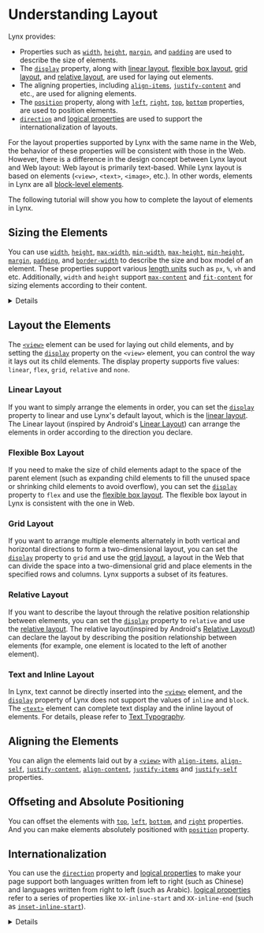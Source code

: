 
# Understanding Layout

Lynx provides:

- Properties such as [`width`], [`height`], [`margin`], and [`padding`] are used to describe the size of elements.
- The [`display`] property, along with [linear layout], [flexible box layout], [grid layout], and [relative layout], are used for laying out elements.
- The aligning properties, including [`align-items`], [`justify-content`] and etc., are used for aligning elements.
- The [`position`] property, along with [`left`], [`right`], [`top`], [`bottom`] properties, are used to position elements.
- [`direction`] and [logical properties] are used to support the internationalization of layouts.

For the layout properties supported by Lynx with the same name in the Web, the behavior of these properties will be consistent with those in the Web.
However, there is a difference in the design concept between Lynx layout and Web layout: Web layout is primarily text-based. While Lynx layout is based on elements (`<view>`, `<text>`, `<image>`, etc.). In other words, elements in Lynx are all [block-level elements](https://developer.mozilla.org/en/docs/Glossary/Block-level_content).

The following tutorial will show you how to complete the layout of elements in Lynx.

## Sizing the Elements

You can use [`width`], [`height`], [`max-width`], [`min-width`], [`max-height`], [`min-height`], [`margin`], [`padding`], and [`border-width`] to describe the size and box model of an element. These properties support various [length units] such as `px`, `%`, `vh` and etc. Additionally, `width` and `height` support [`max-content`] and [`fit-content`] for sizing elements according to their content.

<Go
  img="https://lf-lynx.tiktok-cdns.com/obj/lynx-artifacts-oss-sg/lynx-website/assets/doc/sizing.png"
  example="layout"
  defaultEntryFile="dist/sizing.lynx.bundle"
  defaultFile="src/sizing/index.tsx"
  entry="src/sizing"
/>

<Details title={<span><code>box-sizing</code> is <code>border-box</code> by default and Lynx does not exhibit the behavior of margin collapsing.</span>}>
By default, the size properties of Lynx, such as `width`, `height`, and `max-width`, describe the size of the border box. This is inconsistent with the default behavior of the Web.

Lynx does not exhibit the behavior of [margin collapsing](https://developer.mozilla.org/en/docs/Web/CSS/CSS_box_model/Mastering_margin_collapsing) as in the Web.

</Details>

## Layout the Elements

The [`<view>`] element can be used for laying out child elements, and by setting the [`display`] property on the `<view>` element, you can control the way it lays out its child elements. The display property supports five values: `linear`, `flex`, `grid`, `relative` and `none`.

### Linear Layout

If you want to simply arrange the elements in order, you can set the [`display`] property to linear and use Lynx's default layout, which is the [linear layout]. The Linear layout (inspired by Android's [Linear Layout](https://developer.android.com/develop/ui/views/layout/linear)) can arrange the elements in order according to the direction you declare.

<Go
  img="https://lf-lynx.tiktok-cdns.com/obj/lynx-artifacts-oss-sg/lynx-website/assets/doc/layout/linear.png"
  example="layout"
  defaultEntryFile="dist/linear.lynx.bundle"
  defaultFile="src/linear/index.tsx"
  entry="src/linear"
/>

### Flexible Box Layout

If you need to make the size of child elements adapt to the space of the parent element (such as expanding child elements to fill the unused space or shrinking child elements to avoid overflow), you can set the [`display`] property to `flex` and use the [flexible box layout]. The flexible box layout in Lynx is consistent with the one in Web.

<Go
  img="https://lf-lynx.tiktok-cdns.com/obj/lynx-artifacts-oss-sg/lynx-website/assets/doc/layout/flex.png"
  example="layout"
  defaultEntryFile="dist/flex.lynx.bundle"
  defaultFile="src/flex/index.tsx"
  entry="src/flex"
/>

### Grid Layout

If you want to arrange multiple elements alternately in both vertical and horizontal directions to form a two-dimensional layout, you can set the [`display`] property to `grid` and use the [grid layout], a layout in the Web that can divide the space into a two-dimensional grid and place elements in the specified rows and columns. Lynx supports a subset of its features.

<Go
  img="https://lf-lynx.tiktok-cdns.com/obj/lynx-artifacts-oss-sg/lynx-website/assets/doc/layout/layout_grid_new.png"
  example="layout"
  defaultEntryFile="dist/grid.lynx.bundle"
  defaultFile="src/grid/index.tsx"
  entry="src/grid"
/>

### Relative Layout

If you want to describe the layout through the relative position relationship between elements, you can set the [`display`] property to `relative` and use the [relative layout]. The relative layout(inspired by Android's [Relative Layout](https://developer.android.com/develop/ui/views/layout/relative)) can declare the layout by describing the position relationship between elements (for example, one element is located to the left of another element).

<Go
  img="https://lf-lynx.tiktok-cdns.com/obj/lynx-artifacts-oss-sg/lynx-website/assets/doc/layout/layout_relative_demo.png"
  example="layout"
  defaultEntryFile="dist/relative.lynx.bundle"
  defaultFile="src/relative_layout/index.tsx"
  entry="src/relative_layout"
/>

### Text and Inline Layout

In Lynx, text cannot be directly inserted into the [`<view>`] element, and the [`display`] property of Lynx does not support the values of `inline` and `block`. The [`<text>`] element can complete text display and the inline layout of elements. For details, please refer to [Text Typography](guide/styling/text-and-typography.mdx).

## Aligning the Elements

You can align the elements laid out by a [`<view>`] with [`align-items`], [`align-self`], [`justify-content`], [`align-content`], [`justify-items`] and [`justify-self`] properties.

<Go
  img="https://lf-lynx.tiktok-cdns.com/obj/lynx-artifacts-oss-sg/lynx-website/assets/doc/layout/align.png"
  example="layout"
  defaultEntryFile="dist/align.lynx.bundle"
  defaultFile="src/align/index.tsx"
  entry="src/align"
  highlight="{10,13,18,29}"
/>

## Offseting and Absolute Positioning

You can offset the elements with [`top`], [`left`], [`bottom`], and [`right`] properties. And you can make elements absolutely positioned with [`position`] property.

<Go
  img="https://lf-lynx.tiktok-cdns.com/obj/lynx-artifacts-oss-sg/lynx-website/assets/doc/layout/position.png"
  example="layout"
  defaultEntryFile="dist/position.lynx.bundle"
  defaultFile="src/position/index.tsx"
  entry="src/position"
  highlight="{12,26-28,43}"
/>

## Internationalization

You can use the [`direction`] property and [logical properties] to make your page support both languages written from left to right (such as Chinese) and languages written from right to left (such as Arabic).
[logical properties] refer to a series of properties like `XX-inline-start` and `XX-inline-end` (such as [`inset-inline-start`]).

<Go
  img="https://lf-lynx.tiktok-cdns.com/obj/lynx-artifacts-oss-sg/lynx-website/assets/doc/direction.png"
  example="layout"
  defaultEntryFile="dist/direction.lynx.bundle"
  defaultFile="src/direction/index.tsx"
  entry="src/direction"
/>

<Details
  title={
    <span>
      By default, CSS in Lynx is not inheritable! Need additional steps to make{' '}
      <code>direction</code> inheritable.
    </span>
  }
>
  The CSS properties of Lynx are not inheritable by default. If you want the
  [`direction`](api/css/properties/direction) to be inheritable, please refer to
  [CSS Inheritance](guide/styling/custom-theming#how-to-enable-css-inheritance)
</Details>

[`width`]: /api/css/properties/width.mdx
[`height`]: /api/css/properties/height.mdx
[`min-width`]: /api/css/properties/min-width.mdx
[`min-height`]: /api/css/properties/min-height.mdx
[`max-width`]: /api/css/properties/max-width.mdx
[`max-height`]: /api/css/properties/max-height.mdx
[`flex-grow`]: /api/css/properties/flex-grow.mdx
[`flex-shrink`]: /api/css/properties/flex-shrink.mdx
[`direction`]: /api/css/properties/direction.mdx
[`display`]: /api/css/properties/display.mdx
[`margin`]: /api/css/properties/margin.mdx
[`padding`]: /api/css/properties/padding.mdx
[`position`]: /api/css/properties/position.mdx
[`border-width`]: /api/css/properties/border-width.mdx
[`inset-inline-start`]: /api/css/properties/inset-inline-start.mdx
[`top`]: /api/css/properties/top.mdx
[`bottom`]: /api/css/properties/bottom.mdx
[`max-content`]: /api/css/data-type/max-content.mdx
[`fit-content`]: /api/css/data-type/fit-content.mdx
[`justify-self`]: /api/css/properties/justify-self.mdx
[`justify-items`]: /api/css/properties/justify-items.mdx
[`align-self`]: /api/css/properties/align-self.mdx
[`align-content`]: /api/css/properties/align-content.mdx
[`justify-content`]: /api/css/properties/justify-content.mdx
[`align-items`]: /api/css/properties/align-items.mdx
[`left`]: /api/css/properties/left.mdx
[`right`]: /api/css/properties/right.mdx
[`<view>`]: /api/elements/built-in/view.mdx
[`<text>`]: /api/elements/built-in/text.mdx
[length units]: /api/css/data-type/length-percentage.mdx
[linear layout]: /guide/ui/layout/linear-layout.mdx
[relative layout]: /guide/ui/layout/relative-layout.mdx
[flexible box layout]: /guide/ui/layout/flexible-box-layout.mdx
[grid layout]: /guide/ui/layout/grid-layout.mdx
[logical properties]: https://developer.mozilla.org/en/docs/Web/CSS/CSS_logical_properties_and_values
